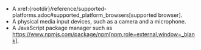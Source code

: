 - A xref:{rootdir}/reference/supported-platforms.adoc#supported_platform_browsers[supported browser].
- A physical media input devices, such as a camera and a microphone.
- A JavaScript package manager such as https://www.npmjs.com/package/npm[npm,role=external,window=_blank].
